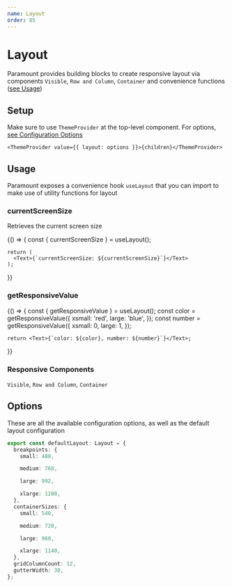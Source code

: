 ```yaml
---
name: Layout
order: 85
---
```




# Layout

Paramount provides building blocks to create responsive layout via components `Visible`, `Row and Column`, `Container` and convenience functions ([see Usage](#usage))

## Setup

Make sure to use `ThemeProvider` at the top-level component. For options, [see Configuration Options](#options)

```tsx
<ThemeProvider value={{ layout: options }}>{children}</ThemeProvider>
```

## Usage

Paramount exposes a convenience hook `useLayout` that you can import to make use of utility functions for layout

### currentScreenSize

Retrieves the current screen size

<Playground>
  {() => {
    const { currentScreenSize } = useLayout();

    return (
      <Text>{`currentScreenSize: ${currentScreenSize}`}</Text>
    );

}}

</Playground>

### getResponsiveValue

<Playground>
  {() => {
    const { getResponsiveValue } = useLayout();
    const color = getResponsiveValue({
      xsmall: 'red',
      large: 'blue',
    });
    const number = getResponsiveValue({
      xsmall: 0,
      large: 1,
    });

    return <Text>{`color: ${color}, number: ${number}`}</Text>;

}}

</Playground>

### Responsive Components

`Visible`, `Row and Column`, `Container`

## Options

These are all the available configuration options, as well as the default layout configuration

```ts
export const defaultLayout: Layout = {
  breakpoints: {
    small: 480,

    medium: 768,

    large: 992,

    xlarge: 1200,
  },
  containerSizes: {
    small: 540,

    medium: 720,

    large: 960,

    xlarge: 1140,
  },
  gridColumnCount: 12,
  gutterWidth: 30,
};
```

